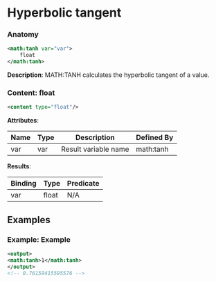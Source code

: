 # Hyperbolic tangent

### Anatomy

```xml
<math:tanh var="var">
    float
</math:tanh>
```

 **Description**:
 MATH:TANH calculates the hyperbolic tangent of a value.

### Content: float

```xml
<content type="float"/>
```

**Attributes**:

| Name | Type | Description | Defined By |
| ---- | ---- | ----------- | ---------- |
| var | var | Result variable name | math:tanh |


**Results**:

| Binding | Type | Predicate |
| ------- | ---- | --------- |
| var | float | N/A |


## Examples

### Example: Example

```xml
<output>
<math:tanh>1</math:tanh>
</output>
<!-- 0.76159415595576 -->
```

